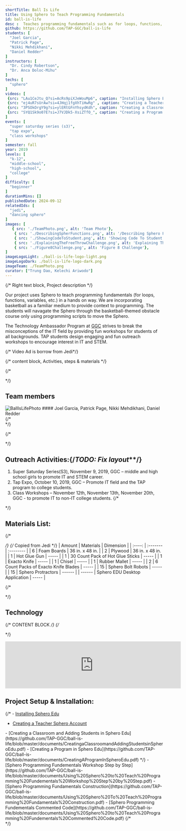 ```yaml
---
shortTitle: Ball Is Life
title: Using Sphero to Teach Programming Fundamentals
id: ball-is-life
desc :  Teaches programming fundamentals such as for loops, functions, variables in a hands on way using Sphero. The students will navagate through the basketball-themed obstacle course only using programming scripts to move the Sphero.
github: https://github.com/TAP-GGC/ball-is-life
students: [
  "Joel Garcia",
  "Patrick Page",
  "Nikki Mehdikhani",
  "Daniel Redder"
]
instructors: [
  "Dr. Cindy Robertson",
  "Dr. Anca Doloc-Mihu"
] 
techs: [
  "sphero"
]
videos: [
 {src: "LAu1CeJtu_Q?si=AcRs9piXJeWouMp6", caption: "Installing Sphero Edu"} ,
 {src: "ej4uR7sUrAw?si=4JHqj1fgXhTiHwRg" , caption: "Creating a Teacher Sphero Account"} ,
 {src: "3PSOkOrgY9g?si=ylERtGFnYhsydKdh", caption: "Creating a Classroom and Adding Students in Sphero Edu"} ,
 {src: "SYQ1Sk9o07E?si=J7VJDk5-XsiZTfO_", caption: "Creating a Program in Sphero Edu"} 
]
events: [
  "super saturday series (s3)",
  "tap expo",
  "class workshops"
]
semester: fall
year: 2019
levels: [
  "k-12",
  "middle-school",
  "high-school",
  "college"
] 
difficulty: [
  "beginner"
] 
durationMins: []
publishedDate: 2024-09-12
relatedIds: [
  "jedi",
  "dancing sphero"
]
images: [
   { src: './TeamPhoto.png', alt: 'Team Photo'},
    { src: './DescribingSpherFunctions.png', alt: '/Describing Sphero Functions'},
    { src: './ShowingCodeToStudent.png', alt: 'Showing Code To Student'},
    { src: './ExplainingTheFreeThrowChallenge.png', alt: 'Explaining The Free ThrowChallenge'},
    { src: './Figure8Challenge.png', alt: 'Figure 8 Challenge'},
]
imageLogoLight: ./ball-is-life-logo-light.png
imageLogoDark: ./ball-is-life-logo-dark.png
imageTeam: ./TeamPhoto.png
curator: ["Trung Dao, Kelechi Ariwodo"]
---
```





{/* Right text block, Project description */}	

Our project uses Sphero to teach programming fundamentals (for loops, functions, variables, etc.) in a hands on way.
We are incorporating basketball as a familiar medium to provide context to programming.
The students will navagate the Sphero through the basketball-themed obstacle course only using programming scripts to move the Sphero.

The Technology Ambassador Program at [GGC](http://www.ggc.edu/tap) strives to break the misconceptions of the IT field by providing fun workshops for students of all backgrounds. TAP students design engaging and fun outreach workshops to encourage interest in IT and STEM.

{/* Video Ad is borrow from Jedi*/}


{/* content block, Activities, steps & materials */}

{/* <div class="prj-txt"> */}
## Team members
<Image src={GroupPhoto} alt="BallIsLifePhoto" />
#### Joel Garcia, Patrick Page, Nikki Mehdikhani, Daniel Redder
<br />
{/* </div> */}

{/* <div class="prj-list"> */}
## Outreach Activities:{/*TODO: Fix layout***/}
1. Super Saturday Series(S3), November 9, 2019, GGC – middle and high school girls to promote IT and STEM career.
2. Tap Expo, October 10, 2019, GGC – Promote IT field and the TAP program to college students.
3. Class Workshops – November 12th, November 13th, November 20th, GGC - to promote IT to non-IT college students.
{/* </div> */}


## Materials List:
{/* <div class="materials-list"> */}
{/* Copied from Jedi */}
| Amount | Materials | Dimension |
| :----: | :------- | :-------- |
| 6      | Foam Boards | 36 in. x 48 in. |
| 2      | Plywood | 36 in. x 48 in. |
| 1      | Hot Glue Gun | ----- |
| 1      | 30 Count Pack of Hot Glue Sticks | ----- |
| 1      | Exacto Knife | ----- |
| 1      | Chisel | ----- |
| 1      | Rubber Mallet | ----- |
| 2      | 6 Count Packs of Exacto Knife Blades | ----- |
| 15     | Sphero Bolt Robots | ----- |
| 15     | Sphero Protractors | ------ |
| ------ | Sphero EDU Desktop Application | ----- |

{/* </div> */}

## Technology
<div class='gallery-list'>
<Logo src= {SpheroClassSet.src} alt="Class Set Of Sphepro" link="https://sphero.com" />
<Logo src= {SpheroEdu.src} alt="Sphero Website Logo" link="https://sphero.com/pages/educators"/>
<Logo src= {spheroRobot.src} alt="Sphero Robot"/>
</div>

{/* CONTENT BLOCK */}
{/* <div class="prj-list"> */}
<iframe width="560" class="youtube" src="https://www.youtube.com/embed/fTHYSRMObBw?si=5DyCDRpUBAxpnLX8" title="YouTube video player" frameborder="0" allow="accelerometer; autoplay; clipboard-write; encrypted-media; gyroscope; picture-in-picture" allowfullscreen></iframe>

## Project Setup & Installation:
{/* - [Installing Sphero Edu](https://github.com/TAP-GGC/ball-is-life/blob/master/documents/Installing%20Sphero%20Edu.pdf)
<Clip src="LAu1CeJtu_Q" showIframe={true}/>
- [Creating a Teacher Sphero Account](https://github.com/TAP-GGC/ball-is-life/blob/master/documents/Creating%20a%20Teacher%20Sphero%20Account.pdf)
<Clip src="ej4uR7sUrAw" showIframe={true}/>
- [Creating a Classroom and Adding Students in Sphero Edu](https://github.com/TAP-GGC/ball-is-life/blob/master/documents/CreatingaClassroomandAddingStudentsinSpheroEdu.pdf)
<Clip src="3PSOkOrgY9g" showIframe={true}/>
- [Creating a Program in Sphero Edu](https://github.com/TAP-GGC/ball-is-life/blob/master/documents/CreatingAProgramInSpheroEdu.pdf)
<Clip src="SYQ1Sk9o07E" showIframe={true}/> */}
- [Sphero Programming Fundementals Workshop Step by Step](https://github.com/TAP-GGC/ball-is-life/blob/master/documents/Using%20Sphero%20to%20Teach%20Programming%20Fundementals%20Workshop%20Step%20by%20Step.pdf)
- [Sphero Programming Fundamentals Construction](https://github.com/TAP-GGC/ball-is-life/blob/master/documents/Using%20Sphero%20To%20Teach%20Programming%20Fundamentals%20Construction.pdf)
- [Sphero Programming Fundementals Commented Code](https://github.com/TAP-GGC/ball-is-life/blob/master/documents/Using%20Sphero%20to%20Teach%20Programming%20Fundementals%20Commented%20Code.pdf)
{/* </div> */}